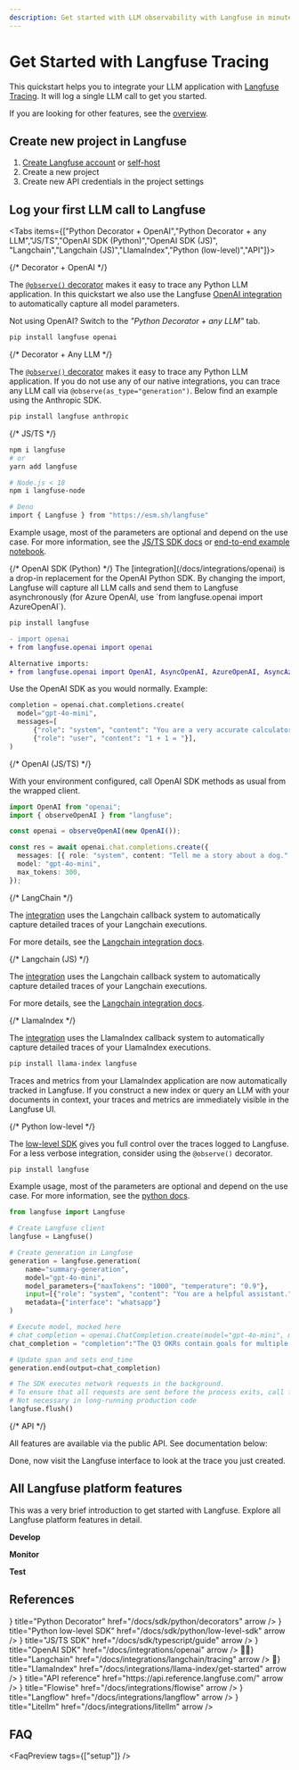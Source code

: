 ```yaml
---
description: Get started with LLM observability with Langfuse in minutes before diving into all platform features.
---
```


# Get Started with Langfuse Tracing

This quickstart helps you to integrate your LLM application with [Langfuse Tracing](/docs/tracing). It will log a single LLM call to get you started.

If you are looking for other features, see the [overview](/docs).

## Create new project in Langfuse

1.  [Create Langfuse account](https://cloud.langfuse.com/auth/sign-up) or [self-host](/self-hosting)
2.  Create a new project
3.  Create new API credentials in the project settings

## Log your first LLM call to Langfuse


<Tabs items={["Python Decorator + OpenAI","Python Decorator + any LLM","JS/TS","OpenAI SDK (Python)","OpenAI SDK (JS)", "Langchain","Langchain (JS)","LlamaIndex","Python (low-level)","API"]}>

<Tab>
{/* Decorator + OpenAI */}

The [`@observe()` decorator](/docs/sdk/python/decorators) makes it easy to trace any Python LLM application. In this quickstart we also use the Langfuse [OpenAI integration](/docs/integrations/openai) to automatically capture all model parameters.

Not using OpenAI? Switch to the _"Python Decorator + any LLM"_ tab.

```bash
pip install langfuse openai
```

<EnvPython />

<GetStartedDecoratorOpenai />

</Tab>
<Tab>
{/* Decorator + Any LLM */}

The [`@observe()` decorator](/docs/sdk/python/decorators) makes it easy to trace any Python LLM application. If you do not use any of our native integrations, you can trace any LLM call via `@observe(as_type="generation")`. Below find an example using the Anthropic SDK.

```bash
pip install langfuse anthropic
```

<EnvPython />

<GetStartedDecoratorAnyLlm />

</Tab>
<Tab>
{/* JS/TS */}

```sh
npm i langfuse
# or
yarn add langfuse

# Node.js < 18
npm i langfuse-node

# Deno
import { Langfuse } from "https://esm.sh/langfuse"
```

<EnvJs />

Example usage, most of the parameters are optional and depend on the use case. For more information, see the [JS/TS SDK docs](/docs/sdk/typescript/guide) or [end-to-end example notebook](/docs/sdk/typescript/example-notebook).

<GetStartedJsSdk />

</Tab>
<Tab>
{/* OpenAI SDK (Python) */}
The [integration](/docs/integrations/openai) is a drop-in replacement for the OpenAI Python SDK. By changing the import, Langfuse will capture all LLM calls and send them to Langfuse asynchronously (for Azure OpenAI, use `from langfuse.openai import AzureOpenAI`).

```bash
pip install langfuse
```

<EnvPython />

```diff filename=".py"
- import openai
+ from langfuse.openai import openai

Alternative imports:
+ from langfuse.openai import OpenAI, AsyncOpenAI, AzureOpenAI, AsyncAzureOpenAI
```

Use the OpenAI SDK as you would normally. Example:

```python
completion = openai.chat.completions.create(
  model="gpt-4o-mini",
  messages=[
      {"role": "system", "content": "You are a very accurate calculator."},
      {"role": "user", "content": "1 + 1 = "}],
)
```

</Tab>
<Tab>
{/* OpenAI (JS/TS) */}

<EnvJs />

With your environment configured, call OpenAI SDK methods as usual from the wrapped client.

```ts
import OpenAI from "openai";
import { observeOpenAI } from "langfuse";

const openai = observeOpenAI(new OpenAI());

const res = await openai.chat.completions.create({
  messages: [{ role: "system", content: "Tell me a story about a dog." }],
  model: "gpt-4o-mini",
  max_tokens: 300,
});
```

</Tab>
<Tab>
{/* LangChain */}

The [integration](/docs/integrations/langchain) uses the Langchain callback system to automatically capture detailed traces of your Langchain executions.

<GetStartedLangchainPythonArgs />

For more details, see the [Langchain integration docs](/docs/integrations/langchain/tracing).

</Tab>
<Tab>
{/* Langchain (JS) */}

The [integration](/docs/integrations/langchain) uses the Langchain callback system to automatically capture detailed traces of your Langchain executions.

<GetStartedLangchainJsArgs />

For more details, see the [Langchain integration docs](/docs/integrations/langchain/tracing).

</Tab>
<Tab>
{/* LlamaIndex */}

The [integration](/docs/integrations/llama-index) uses the LlamaIndex callback system to automatically capture detailed traces of your LlamaIndex executions.

```bash
pip install llama-index langfuse
```

<GetStartedLlamaindexPythonArgs />

Traces and metrics from your LlamaIndex application are now automatically tracked in Langfuse. If you construct a new index or query an LLM with your documents in context, your traces and metrics are immediately visible in the Langfuse UI.

</Tab>
<Tab>
{/* Python low-level */}

The [low-level SDK](/docs/sdk/python/low-level-sdk) gives you full control over the traces logged to Langfuse. For a less verbose integration, consider using the `@observe()` decorator.

```bash
pip install langfuse
```

<EnvPython />

Example usage, most of the parameters are optional and depend on the use case. For more information, see the [python docs](/docs/sdk/python).

```python filename="server.py"
from langfuse import Langfuse

# Create Langfuse client
langfuse = Langfuse()

# Create generation in Langfuse
generation = langfuse.generation(
    name="summary-generation",
    model="gpt-4o-mini",
    model_parameters={"maxTokens": "1000", "temperature": "0.9"},
    input=[{"role": "system", "content": "You are a helpful assistant."}, {"role": "user", "content": "Please generate a summary of the following documents \nThe engineering department defined the following OKR goals...\nThe marketing department defined the following OKR goals..."}],
    metadata={"interface": "whatsapp"}
)

# Execute model, mocked here
# chat_completion = openai.ChatCompletion.create(model="gpt-4o-mini", messages=[{"role": "user", "content": "Hello world"}])
chat_completion = "completion":"The Q3 OKRs contain goals for multiple teams..."

# Update span and sets end_time
generation.end(output=chat_completion)

# The SDK executes network requests in the background.
# To ensure that all requests are sent before the process exits, call flush()
# Not necessary in long-running production code
langfuse.flush()
```

</Tab>
<Tab>
{/* API */}

All features are available via the public API. See documentation below:

<Cards num={3}>
  <Card title="API Reference" href="https://api.reference.langfuse.com" arrow />
  <Card
    title="OpenAPI Specification (download)"
    href="https://cloud.langfuse.com/generated/api/openapi.yml"
    arrow
  />
  <Card
    title="Postman Collection (download)"
    href="https://cloud.langfuse.com/generated/postman/collection.json"
    arrow
  />
</Cards>

</Tab>
</Tabs>

<Callout type="info" emoji="✅">
  Done, now visit the Langfuse interface to look at the trace you just created.
</Callout>

## All Langfuse platform features

This was a very brief introduction to get started with Langfuse. Explore all Langfuse platform features in detail.

**Develop**

<Cards num={3}>
  <Card title="Tracing" href="/docs/tracing" arrow />
  <Card title="Prompt Management" href="/docs/prompts/get-started" arrow />
  <Card
    title="Export & Fine-tuning"
    href="/docs/export-and-fine-tuning"
    arrow
  />
</Cards>

**Monitor**

<Cards num={3}>
  <Card title="Analytics" href="/docs/analytics" arrow />
  <Card title="Model Usage & Cost" href="/docs/model-usage-and-cost" arrow />
  <Card title="Evaluation" href="/docs/scores/overview" arrow />
</Cards>

**Test**

<Cards num={3}>
  <Card title="Datasets" href="/docs/datasets/overview" arrow />
</Cards>

## References


<Cards num={2}>
  <Card
    icon={<IconPython />}
    title="Python Decorator"
    href="/docs/sdk/python/decorators"
    arrow
  />
  <Card
    icon={<IconPython />}
    title="Python low-level SDK"
    href="/docs/sdk/python/low-level-sdk"
    arrow
  />
  <Card
    icon={<IconTypescript />}
    title="JS/TS SDK"
    href="/docs/sdk/typescript/guide"
    arrow
  />
  <Card
    icon={<IconOpenai />}
    title="OpenAI SDK"
    href="/docs/integrations/openai"
    arrow
  />
  <Card
    icon={<span>🦜🔗</span>}
    title="Langchain"
    href="/docs/integrations/langchain/tracing"
    arrow
  />
  <Card
    icon={<span>🦙</span>}
    title="LlamaIndex"
    href="/docs/integrations/llama-index/get-started"
    arrow
  />
  <Card
    icon={<Code size="24" />}
    title="API reference"
    href="https://api.reference.langfuse.com/"
    arrow
  />
  <Card
    icon={<Code size="24" />}
    title="Flowise"
    href="/docs/integrations/flowise"
    arrow
  />
  <Card
    icon={<Code size="24" />}
    title="Langflow"
    href="/docs/integrations/langflow"
    arrow
  />
  <Card
    icon={<Code size="24" />}
    title="Litellm"
    href="/docs/integrations/litellm"
    arrow
  />
</Cards>

## FAQ


<FaqPreview tags={["setup"]} />
